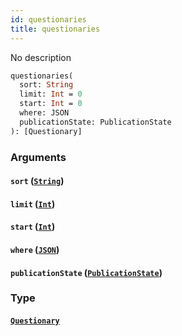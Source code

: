 ```yaml
---
id: questionaries
title: questionaries
---
```


No description

```graphql
questionaries(
  sort: String
  limit: Int = 0
  start: Int = 0
  where: JSON
  publicationState: PublicationState
): [Questionary]

```

### Arguments

#### `sort` ([`String`](/v1/scalars/string))

#### `limit` ([`Int`](/v1/scalars/int))

#### `start` ([`Int`](/v1/scalars/int))

#### `where` ([`JSON`](/v1/scalars/json))

#### `publicationState` ([`PublicationState`](/v1/enums/publication-state))

### Type

#### [`Questionary`](/v1/objects/questionary)
